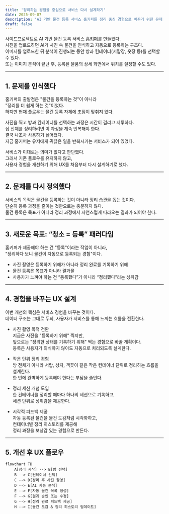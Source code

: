 ```yaml
---
title: '정리하는 경험을 중심으로 서비스 다시 설계하기'
date: 2025-09-07
description: 'AI 기반 물건 등록 서비스 홈키퍼를 정리 중심 경험으로 바꾸기 위한 문제 정의와 개선 계획'
draft: false
---
```


사이드프로젝트로 AI 기반 물건 등록 서비스 [홈키퍼](https://doing-something.github.io/homekeeper-showcase/)를 만들었다.  
사진을 업로드하면 AI가 사진 속 물건을 인식하고 자동으로 등록하는 구조다.  
이미지를 업로드한 뒤 분석이 진행되는 동안 방과 컨테이너(서랍장, 옷장 등)를 선택할 수 있다.  
또는 이미지 분석이 끝난 후, 등록된 물품의 상세 화면에서 위치를 설정할 수도 있다.

---

## **1. 문제를 인식했다**

홈키퍼의 출발점은 "물건을 등록하는 것"이 아니라  
"정리를 더 쉽게 하는 것"이었다.  
하지만 현재 플로우는 물건 등록 자체에 초점이 맞춰져 있다.

사진을 찍고 방과 컨테이너를 선택하는 과정은 시간이 걸리고 지루하다.  
집 전체를 정리하려면 이 과정을 계속 반복해야 한다.  
결국 나조차 사용하기 싫어졌다.  
지금 홈키퍼는 유저에게 귀찮은 일을 반복시키는 서비스가 되어 있었다.

서비스가 이대로는 의미가 없다고 판단했다.  
그래서 기존 플로우를 유지하지 않고,  
사용자 경험을 개선하기 위해 UX를 처음부터 다시 설계하기로 했다.

---

## **2. 문제를 다시 정의했다**

서비스의 목적은 물건을 등록하는 것이 아니라 정리 습관을 돕는 것이다.  
단순히 등록 과정을 줄이는 것만으로는 충분하지 않다.  
물건 등록은 목표가 아니라 정리 과정에서 자연스럽게 따라오는 결과가 되어야 한다.

---

## **3. 새로운 목표: “청소 = 등록” 패러다임**

홈키퍼가 제공해야 하는 건 "등록"이라는 작업이 아니라,  
"정리하다 보니 물건이 자동으로 등록되는 경험"이다.

- 사진 촬영은 등록하기 위해가 아니라 정리 완료를 기록하기 위해
- 물건 등록은 목표가 아니라 결과물
- 사용자가 느껴야 하는 건 “등록했다”가 아니라 “정리했다”라는 성취감

---

## **4. 경험을 바꾸는 UX 설계**

이번 개선의 핵심은 서비스 경험을 바꾸는 것이다.  
데이터 구조는 그대로 두되, 사용자가 서비스를 통해 느끼는 흐름을 전환한다.

- 사진 촬영 목적 전환  
  지금은 사진을 "등록하기 위해" 찍지만,  
  앞으로는 "정리한 상태를 기록하기 위해" 찍는 경험으로 바꿀 계획이다.  
  등록은 사용자가 의식하지 않아도 자동으로 처리되도록 설계한다.

- 작은 단위 정리 경험  
  방 전체가 아니라 서랍, 상자, 책꽂이 같은 작은 컨테이너 단위로 정리하는 흐름을 설계한다.  
  한 번에 완벽하게 등록해야 한다는 부담을 줄인다.

- 정리 세션 개념 도입  
  한 컨테이너를 정리할 때마다 하나의 세션으로 기록하고,  
  세션 단위로 성취감을 제공한다.

- 시각적 피드백 제공  
  자동 등록된 물건을 물건 도감처럼 시각화하고,  
  컨테이너별 정리 히스토리를 제공해  
  정리 과정을 보상감 있는 경험으로 만든다.

---

## **5. 개선 후 UX 플로우**

```mermaid
flowchart TD
    A[정리 시작] --> B[방 선택]
    B --> C[컨테이너 선택]
    C --> D[정리 후 사진 촬영]
    D --> E[AI 자동 분석]
    E --> F[자동 물건 목록 생성]
    F --> G[결과 승인 또는 수정]
    G --> H[정리 완료 피드백 제공]
    H --> I[물건 도감 & 정리 히스토리 업데이트]
```
